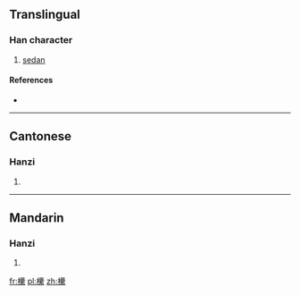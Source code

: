 ==Translingual==

===Han character===
{{Han char|rn=75|rad=木|as=21|sn=25|four=4699<sub>3</sub>|canj=木田田火 (DWWF)}}

# [[sedan]]

====References====
* {{Han ref|kx=0564.150|dkj=15969|dj=0953.190|hdz=21326.100|uh=6B19|ud=27417|bh=F8F2|bd=63730}}

----

==Cantonese==

===Hanzi===
{{yue-hanzi|jyut=|y=leui5}}

# {{defn|lang=yue|sort=木21}}

----

==Mandarin==

===Hanzi===
{{cmn-hanzi|pin=[[léi]] ([[lei2]]), [[quē]] ([[que1]])|wg=lei<sup>2</sup>, ch'üeh<sup>1</sup>}}

# {{defn|lang=cmn|sort=木21}}

[[fr:欙]]
[[pl:欙]]
[[zh:欙]]